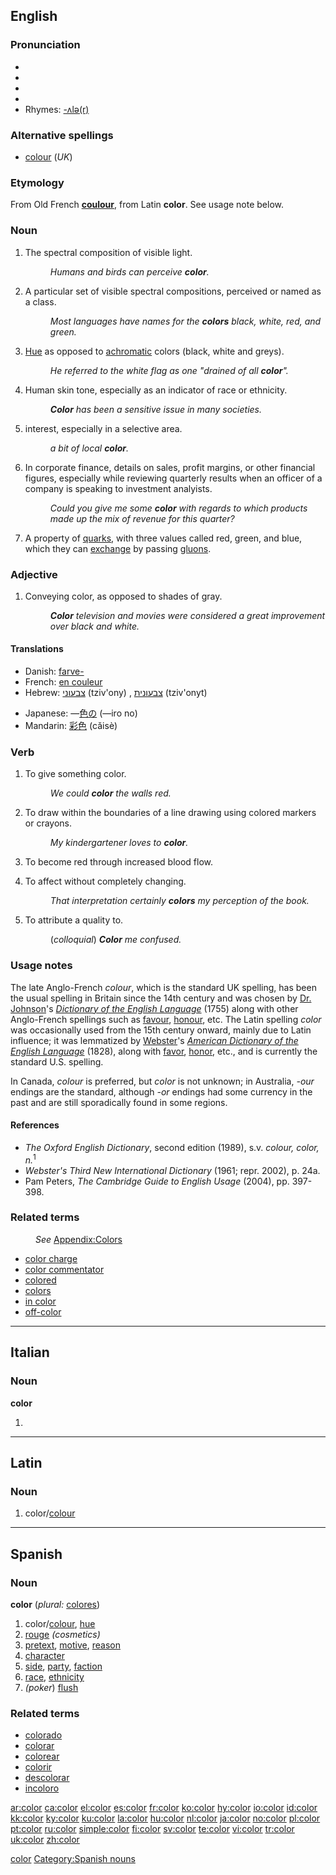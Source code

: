 {{see|colour}}<!--If you edit this entry, please also edit [[colour]] to ensure these two entries remain synchronized.-->[[Category:Synchronized entries|color]]
{{wikipedia}}
==English==

===Pronunciation===
*{{AHD|/kŭl'ər/}}
*{{IPA|/ˈkʌlə/}}
*{{SAMPA|"kVl@}}
*{{audio|en-us-color.ogg|Audio (US)}}
*Rhymes: [[Rhymes:English:-ʌlə(r)|-ʌlə(r)]]

===Alternative spellings===
*[[colour]] (''UK'')

===Etymology===
From Old French '''[[coulour]]''', from Latin '''color'''. See usage note below.

===Noun===
{{en-noun}}  {{US}}

# The spectral composition of visible light.
#: ''Humans and birds can perceive '''color'''.''
#  A particular set of visible spectral compositions, perceived or named as a class.
#: ''Most languages have names for the '''colors''' black, white, red, and green.''
# [[Hue]] as opposed to [[achromatic]] colors (black, white and greys).
#: ''He referred to the white flag as one "drained of all '''color'''".''
# Human skin tone, especially as an indicator of race or ethnicity.
#: '''''Color''' has been a sensitive issue in many societies.''
# {{figuratively}} interest, especially in a selective area.
#: ''a bit of local '''color'''.''
# In corporate finance, details on sales, profit margins, or other financial figures, especially while reviewing quarterly results when an officer of a company is speaking to investment analyists.
#: ''Could you give me some '''color''' with regards to which products made up the mix of revenue for this quarter?''
# {{physics}} A property of [[quark]]s, with three values called red, green, and blue, which they can [[exchange]] by passing [[gluon]]s.

{{color-colour (noun)}}

===Adjective===
{{en-adj|-}}  {{US}}

# Conveying color, as opposed to shades of gray.
#: '''''Color''' television and movies were considered a great improvement over black and white.''

====Translations====
{{trans-top|conveying color}}
*Danish: [[farve-]]
*French: [[en couleur]]
*Hebrew: [[צבעוני]] (tziv'ony) {{m}}, [[צבעונית]] (tziv'onyt) {{f}}
{{trans-mid}}
*Japanese: —[[色]][[の]] (—iro no)
*Mandarin: [[彩色]] (cǎisè)
{{trans-bottom}}

===Verb===
{{en-verb}}  {{US}}

# To give something color.
#: ''We could '''color''' the walls red.''
# To draw within the boundaries of a line drawing using colored markers or crayons.
#: ''My kindergartener loves to '''color'''.''
# {{italbrac|of a face}} To become red through increased blood flow.
# To affect without completely changing.
#: ''That interpretation certainly '''colors''' my perception of the book.''
# To attribute a quality to.
#: (''colloquial'') '''''Color''' me confused.''

{{color-colour (verb)}}

===Usage notes===
The late Anglo-French ''colour'', which is the standard UK spelling, has been the usual spelling in Britain since the 14th century and was chosen by [[w:Samuel Johnson|Dr. Johnson]]'s ''[[w:A Dictionary of the English Language|Dictionary of the English Language]]'' (1755) along with other Anglo-French spellings such as [[favour]], [[honour]], etc. The Latin spelling ''color'' was occasionally used from the 15th century onward, mainly due to Latin influence; it was lemmatized by [[w:Noah Webster|Webster]]'s ''[[w:Webster's Dictionary|American Dictionary of the English Language]]'' (1828), along with [[favor]], [[honor]], etc., and is currently the standard U.S. spelling.

In Canada, ''colour'' is preferred, but ''color'' is not unknown; in Australia, ''-our'' endings are the standard, although ''-or'' endings had some currency in the past and are still sporadically found in some regions.

====References====
{{rfc-level|References at L4+ not in L3 POS section}}
* ''The Oxford English Dictionary'', second edition (1989), s.v. ''colour, color, n.''<sup>1</sup>
* ''Webster's Third New International Dictionary'' (1961; repr. 2002), p. 24a.
* Pam Peters, ''The Cambridge Guide to English Usage'' (2004), pp. 397-398.

===Related terms===
:''See'' [[Appendix:Colors|Appendix:Colors]]
* [[color charge]]
* [[color commentator]]
* [[colored]]
* [[colors]]
* [[in color]]
* [[off-color]]

----

==Italian==

===Noun===
'''color''' {{m}} {{inv}}

# {{apocopic form of|colore|lang=Italian}}

----

==Latin==

===Noun===
{{la-noun|color|coloris|coloris|m|third}}

# color/[[colour]]

----

==Spanish==

===Noun===
'''color''' {{m}} (''plural:'' [[colores]])

# color/[[colour]], [[hue]]
# [[rouge]] ''(cosmetics)''
# [[pretext]], [[motive]], [[reason]]
# [[character]]
# [[side]], [[party]], [[faction]]
# [[race]], [[ethnicity]]
# ''(poker'') [[flush]]

===Related terms===
*[[colorado]]
*[[colorar]]
*[[colorear]]
*[[colorir]]
*[[descolorar]]
*[[incoloro]]

[[Category:Spanish nouns]]

[[ar:color]]
[[ca:color]]
[[el:color]]
[[es:color]]
[[fr:color]]
[[ko:color]]
[[hy:color]]
[[io:color]]
[[id:color]]
[[kk:color]]
[[ky:color]]
[[ku:color]]
[[la:color]]
[[hu:color]]
[[nl:color]]
[[ja:color]]
[[no:color]]
[[pl:color]]
[[pt:color]]
[[ru:color]]
[[simple:color]]
[[fi:color]]
[[sv:color]]
[[te:color]]
[[vi:color]]
[[tr:color]]
[[uk:color]]
[[zh:color]]